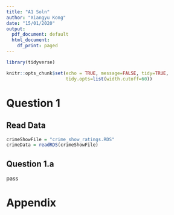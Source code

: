 ```yaml
---
title: "A1 Soln"
author: "Xiangyu Kong"
date: "15/01/2020"
output:
  pdf_document: default
  html_document:
    df_print: paged
---
```


``` r
library(tidyverse)

knitr::opts_chunk$set(echo = TRUE, message=FALSE, tidy=TRUE,
                      tidy.opts=list(width.cutoff=60))
```

# Question 1

## Read Data
```r
crimeShowFile = "crime_show_ratings.RDS"
crimeData = readRDS(crimeShowFile)
```

## Question 1.a

pass

\newpage

# Appendix

```r
```
